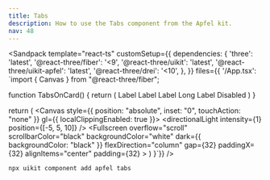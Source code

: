 ```yaml
---
title: Tabs
description: How to use the Tabs component from the Apfel kit.
nav: 48
---
```


<Sandpack
  template="react-ts"
  customSetup={{
    dependencies: {
      'three': 'latest',
      '@react-three/fiber': '<9',
      '@react-three/uikit': 'latest',
      '@react-three/uikit-apfel': 'latest',
      '@react-three/drei': '<10',
    },
  }}
  files={{
    '/App.tsx': `import { Canvas } from "@react-three/fiber";

function TabsOnCard() {
  return (
    <Card borderRadius={32} padding={16} flexDirection="column" alignItems="flex-start" gapRow={16}>
      <Tabs defaultValue="1">
        <TabsButton value="1">
          <Text>Label</Text>
        </TabsButton>
        <TabsButton value="2">
          <Text>Label</Text>
        </TabsButton>
        <TabsButton value="3">
          <Text>Label</Text>
        </TabsButton>
        <TabsButton value="4">
          <Text>Long Label</Text>
        </TabsButton>
        <TabsButton value="5" disabled>
          <Text>Disabled</Text>
        </TabsButton>
      </Tabs>
    </Card>
  )
}

  return (
    <Canvas style={{ position: "absolute", inset: "0", touchAction: "none" }} gl={{ localClippingEnabled: true }}>
      <ambientLight intensity={0.5} />
      <directionalLight intensity={1} position={[-5, 5, 10]} />
      <Defaults>
        <Fullscreen
          overflow="scroll"
          scrollbarColor="black"
          backgroundColor="white"
          dark={{ backgroundColor: "black" }}
          flexDirection="column"
          gap={32}
          paddingX={32}
          alignItems="center"
          padding={32}
        >
          <TabsOnCard />
        </Fullscreen>
      </Defaults>
    </Canvas>
  )
}`}}
/>

```bash
npx uikit component add apfel tabs
```